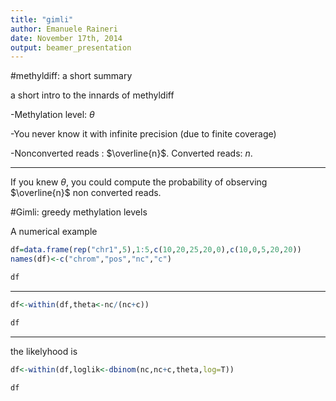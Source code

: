 ```yaml
---
title: "gimli"
author: Emanuele Raineri 
date: November 17th, 2014
output: beamer_presentation
---
```


#methyldiff: a short summary

a short intro to the innards of methyldiff

-Methylation level: $\theta$

-You never know it with infinite precision (due to finite coverage)

-Nonconverted reads : $\overline{n}$. Converted reads: $n$.

---

If you knew $\theta$, you could compute the probability
of observing $\overline{n}$ non converted reads.

#Gimli: greedy methylation levels

A numerical example

```r
df=data.frame(rep("chr1",5),1:5,c(10,20,25,20,0),c(10,0,5,20,20))
names(df)<-c("chrom","pos","nc","c")
```

```r
df
```

-------------

```r
df<-within(df,theta<-nc/(nc+c))
```

```r
df
```

-----------------

the likelyhood is 

```r
df<-within(df,loglik<-dbinom(nc,nc+c,theta,log=T))
```

```r
df
```




